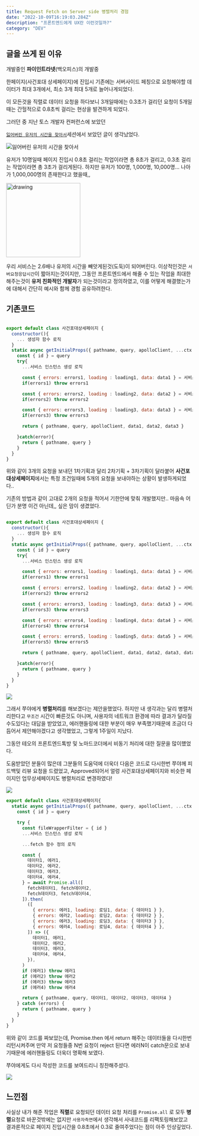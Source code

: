 ```yaml
---
title: Request Fetch on Server side 병렬처리 경험
date: "2022-10-09T16:19:03.284Z"
description: "프론트엔드에게 UX란 이런것일까?"
category: "DEV"
---
```


## 글을 쓰게 된 이유

개발중인 **파이인트라넷**(백오피스)의 개발중

한페이지(사건포대 상세페이지)에 진입시 기존에는 서버사이드 페칭으로 요청해야할 데이터가 최대 3개에서, 최소 3개 최대 5개로 늘어나게되었다.

이 모든것을 직렬로 데이터 요청을 하다보니 3개일때에는 0.3초가 걸리던 요청이 5개일때는 간헐적으로 0.8초씩 걸리는 현상을 발견하게 되었다.

그러던 중 지난 토스 개발자 컨퍼런스에 보았던

[`잃어버린 유저의 시간을 찾아서`](https://youtu.be/IKyA8BKxpXc)세션에서 보았던 글이 생각났었다.

![잃어버린 유저의 시간을 찾아서](http://img.youtube.com/vi/IKyA8BKxpXc/0.jpg)

유저가 10명일때 페이지 진입시 0.8초 걸리는 작업이라면 총 8초가 걸리고, 0.3초 걸리는 작업이라면 총 3초가 걸리게된다.
하지만 유저가 100명, 1,000명, 10,000명... 나아가 1,000,000명의 존재한다고 했을때,,

<img src="./thief.gif" alt="drawing" style="width:200px;"/>

우리 서비스는 2.6배나 유저의 시간을 빼앗게된것(도둑)이 되어버린다. 이상적인것은 `서버요청응답시간`이 짧아지는것이지만, 그동안 프론트엔드에서 해줄 수 있는 작업을 최대한 해주는것이 **유저 친화적인 개발자**가 되는것이라고 정의하였고, 이를 어떻게 해결했는가에 대해서 간단히 예시와 함께 경험 공유하려한다.

## 기존코드

```js

export default class 사건포대상세페이지 {
  constructor(){
    ... 생성자 함수 로직
  }
  static async getInitialProps({ pathname, query, apolloClient, ...ctx }) {
    const { id } = query
    try{
      ...서비스 인스턴스 생성 로직

      const { errors: errors1, loading : loading1, data: data1 } = 서비스인스턴스1.fetch데이터1(id)
      if(errors1) throw errors1

      const { errors: errors2, loading : loading2, data: data2 } = 서비스인스턴스2.fetch데이터2(id)
      if(errors2) throw errors2

      const { errors: errors3, loading : loading3, data: data3 } = 서비스인스턴스3.fetch데이터3(id)
      if(errors3) throw errors3

      return { pathname, query, apolloClient, data1, data2, data3 }

    }catch(error){
      return { pathname, query }
    }
  }
}

```

위와 같이 3개의 요청을 보내던 1차기획과 달리 2차기획 + 3차기획이 달라붙어 **사건포대상세페이지**에서는 특정 조건일때에 5개의 요청을 보내야하는 상황이 발생하게되었다..

기존의 방법과 같이 고대로 2개의 요청을 적어서 기한안에 맞춰 개발했지만.. 마음속 어딘가 분명 이건 아닌데,, 싶은 맘이 생겼었다.

```js

export default class 사건포대상세페이지 {
  constructor(){
    ... 생성자 함수 로직
  }
  static async getInitialProps({ pathname, query, apolloClient, ...ctx }) {
    const { id } = query
    try{
      ...서비스 인스턴스 생성 로직

      const { errors: errors1, loading : loading1, data: data1 } = 서비스인스턴스1.fetch데이터1(id)
      if(errors1) throw errors1

      const { errors: errors2, loading : loading2, data: data2 } = 서비스인스턴스2.fetch데이터2(id)
      if(errors2) throw errors2

      const { errors: errors3, loading : loading3, data: data3 } = 서비스인스턴스3.fetch데이터3(id)
      if(errors3) throw errors3

      const { errors: errors4, loading : loading4, data: data4 } = 서비스인스턴스4.fetch데이터4(id)
      if(errors4) throw errors4

      const { errors: errors5, loading : loading5, data: data5 } = 서비스인스턴스5.fetch데이터5(id)
      if(errors5) throw errors5

      return { pathname, query, apolloClient, data1, data2, data3, data4, data5 }

    }catch(error){
      return { pathname, query }
    }
  }
}

```

![](./proposalToJjuya.png)

그래서 쭈야에게 **병렬처리**를 해보겠다는 제안을했었다. 하지만 내 생각과는 달리 병렬처리한다고 `무조건` 시간이 빠른것도 아니며, 사용자의 네트워크 환경에 따라 결과가 달라질수도있다는 대답을 받았었고, 에러핸들링에 대한 부분이 매우 부족했기때문에 조금더 다듬어서 제안해야겠다고 생각했었고, 그렇게 1주일이 지났다.

그동안 테오의 프론트엔드톡방 및 노마드코더에서 비동기 처리에 대한 질문을 많이헀었다.

도움받았던 분들이 많은데 그분들의 도움덕에 더욱더 다음은 코드로 다시한번 쭈야께 피드백및 리뷰 요청을 드렸었고, Approved되어서 얼렁 사건포대상세페이지와 비슷한 페이지인 업무상세페이지도 병렬처리로 변경하였다!

![](./proposal2.png)

```js
export default class 사건포대상세페이지{
  static async getInitialProps({ pathname, query, apolloClient, ...ctx }) {
    const { id } = query

    try {
      const fileWrapperFilter = { id }
      ...서비스 인스턴스 생성 로직

      ...fetch 함수 정의 로직

      const {
        데이터1, 에러1,
        데이터2, 에러2,
        데이터3, 에러3,
        데이터4, 에러4,
      } = await Promise.all([
        fetch데이터1, fetch데이터2,
        fetch데이터3, fetch데이터4,
      ]).then(
        ([
          { errors: 에러1, loading: 로딩1, data: { 데이터1 } },
          { errors: 에러2, loading: 로딩2, data: { 데이터2 } },
          { errors: 에러3, loading: 로딩3, data: { 데이터3 } },
          { errors: 에러4, loading: 로딩4, data: { 데이터4 } },
        ]) => ({
          데이터1, 에러1,
          데이터2, 에러2,
          데이터3, 에러3,
          데이터4, 에러4,
        }),
      )
      if (에러1) throw 에러1
      if (에러2) throw 에러2
      if (에러3) throw 에러3
      if (에러4) throw 에러4

      return { pathname, query, 데이터1, 데이터2, 데이터3, 데이터4 }
    } catch (errors) {
      return { pathname, query }
    }
  }
}
```

위와 같이 코드를 짜보았는데, Promise.then 에서 return 해주는 데이터들을 다시한번 리턴시켜주며
만약 저 요청들중 N번 요청이 reject 된다면 에러N이 catch문으로 보내기때문에 에러핸들링도 더욱더 명확해 보였다.

쭈야에게도 다시 작성한 코드를 보여드리니 칭찬해주셨다.

![](./feedback.png)

## 느낀점

사실상 내가 해준 작업은 **직렬**로 요청되던 데이터 요청 처리를 `Promise.all` 로 모두 **병렬**요청로 바꾼것밖에는 없지만
`사용자측면`에서 생각해서 사내코드를 리팩토링해보았고 결과론적으로 페이지 진입시간을 0.8초에서 0.3로 줄여주었다는 점이 아주 인상깊었다.
